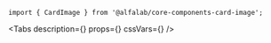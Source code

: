 


<Meta
    title='Компоненты/CardImage'
    component={CardImage}
/>


<!-- Canvas -->

<Story name='CardImage'>
    <CardImage
        cardId={text('cardId', 'EG')}
        layers={text('layers', 'BACKGROUND,CARD_NUMBER,CARD_HOLDER,PAY_PASS,CHIP,LOGO,PAYMENT_SYSTEM,RESERVED_1,RESERVED_2,VALID_DATE')}
        width={number('width', 280)}
        rounded={boolean('rounded', false)}
        baseUrl={text('baseUrl', 'https://online.alfabank.ru/cards-images/cards/')}
    />
</Story>


<!-- Docs -->

<ComponentHeader
    name='CardImage'
    version={version}
    package='@alfalab/core-components-card-image'
    stage={1}
/>

```tsx
import { CardImage } from '@alfalab/core-components-card-image';
```

<Tabs
  description={<Description />}
  props={<Props of={CardImage} />}
  cssVars={<CssVars css={styles} />}
/>